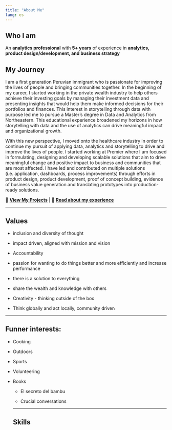 ```yaml
---
title: "About Me"
lang: es
---
```


## Who I am

An **analytics professional** with **5+ years** of experience in **analytics, product design/development, and business strategy**

## **My Journey**

I am a first generation Peruvian immigrant who is passionate for improving the lives of people and bringing communities together. In the beginning of my career, I started working in the private wealth industry to help others achieve their investing goals by managing their investment data and presenting insights that would help them make informed decisions for their portfolios and finances. This interest in storytelling through data with purpose led me to pursue a Master's degree in Data and Analytics from Northeastern. This educational experience broadened my horizons in how storytelling with data and the use of analytics can drive meaningful impact and organizational growth.

With this new perspective, I moved onto the healthcare industry in order to continue my pursuit of applying data, analytics and storytelling to drive and improve the lives of people. I started working at Premier where I am focused in formulating, designing and developing scalable solutions that aim to drive meaningful change and positive impact to business and communities that are most affected. I have led and contributed on multiple solutions  (i.e. application, dashboards, process improvements) through efforts in product design, product development, proof of concept building, evidence of business value generation and translating prototypes into production-ready solutions.

🔗 [**View My Projects**](projects.qmd) \| 🔗 [**Read about my experience**](blog.qmd)

------------------------------------------------------------------------

## Values

-   inclusion and diversity of thought

-   impact driven, aligned with mission and vision

-   Accountability

-   passion for wanting to do things better and more efficiently and increase performance

-   there is a solution to everything

-   share the wealth and knowledge with others

-   Creativity - thinking outside of the box

-   Think globally and act locally, community driven

------------------------------------------------------------------------

## Funner interests:

-   Cooking

-   Outdoors

-   Sports

-   Volunteering

-   Books

    -   El secreto del bambu

    -   Crucial conversations

    ------------------------------------------------------------------------

    ## Skills
